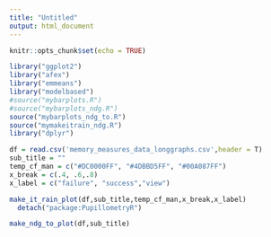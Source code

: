 ```yaml
---
title: "Untitled"
output: html_document
---
```


```r
knitr::opts_chunk$set(echo = TRUE)
```

```r
library("ggplot2")
library("afex")
library("emmeans")
library("modelbased")
#source("mybarplots.R")
#source("mybarplots_ndg.R")
source("mybarplots_ndg_to.R")
source("mymakeitrain_ndg.R")
library("dplyr")

df = read.csv('memory_measures_data_longgraphs.csv',header = T)
sub_title = ""
temp_cf_man = c("#DC0000FF", "#4DBBD5FF", "#00A087FF") 
x_break = c(.4, .6,.8)
x_label = c("failure", "success","view")

make_it_rain_plot(df,sub_title,temp_cf_man,x_break,x_label)
  detach("package:PupillometryR")

make_ndg_to_plot(df,sub_title)
```


